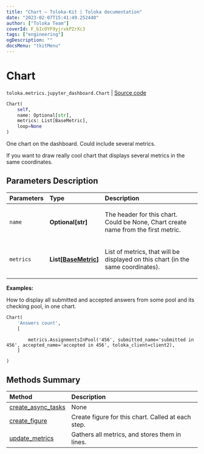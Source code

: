 ```yaml
---
title: "Chart — Toloka-Kit | Toloka documentation"
date: "2023-02-07T15:41:49.252440"
author: ["Toloka Team"]
coverId: F_bIcOYF9yjrxkPZrXc3
tags: ["engineering"]
ogDescription: ""
docsMenu: "tkitMenu"
---
```


# Chart
`toloka.metrics.jupyter_dashboard.Chart` | [Source code](https://github.com/Toloka/toloka-kit/blob/v1.1.3/src/metrics/jupyter_dashboard.py#L54)

```python
Chart(
    self,
    name: Optional[str],
    metrics: List[BaseMetric],
    loop=None
)
```

One chart on the dashboard. Could include several metrics.

If you want to draw really cool chart that displays several metrics in the same coordinates.

## Parameters Description

| Parameters | Type | Description |
| :----------| :----| :-----------|
`name`|**Optional\[str\]**|<p>The header for this chart. Could be None, Chart create name from the first metric.</p>
`metrics`|**List\[[BaseMetric](/docs/toloka-kit/reference/toloka.metrics.metrics.BaseMetric)\]**|<p>List of metrics, that will be displayed on this chart (in the same coordinates).</p>

**Examples:**

How to display all submitted and accepted answers from some pool and its checking pool, in one chart.

```python
Chart(
    'Answers count',
    [
```
            metrics.AssignmentsInPool('456', submitted_name='submitted in 456', accepted_name='accepted in 456', toloka_client=client2),
        ]
```python
)
```
## Methods Summary

| Method | Description |
| :------| :-----------|
[create_async_tasks](/docs/toloka-kit/reference/toloka.metrics.jupyter_dashboard.Chart.create_async_tasks)| None
[create_figure](/docs/toloka-kit/reference/toloka.metrics.jupyter_dashboard.Chart.create_figure)| Create figure for this chart. Called at each step.
[update_metrics](/docs/toloka-kit/reference/toloka.metrics.jupyter_dashboard.Chart.update_metrics)| Gathers all metrics, and stores them in lines.
